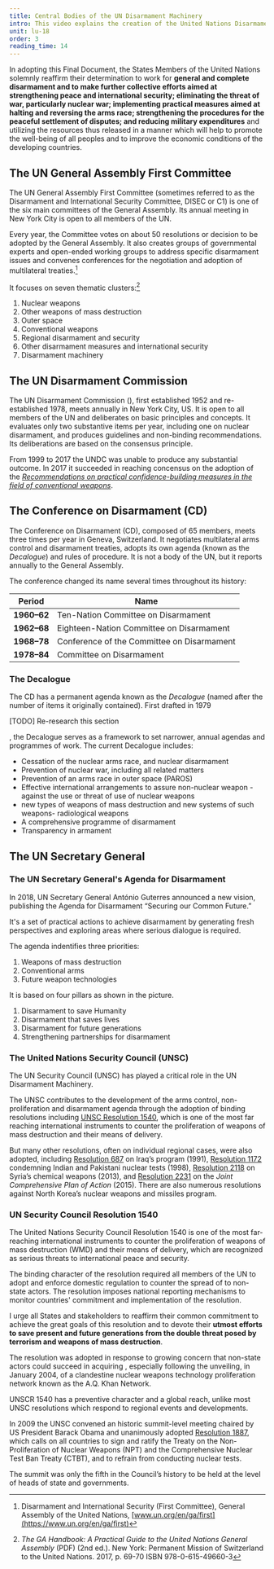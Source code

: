 ```yaml
---
title: Central Bodies of the UN Disarmament Machinery
intro: This video explains the creation of the United Nations Disarmament Machinery.
unit: lu-18
order: 3
reading_time: 14
---
```


<LectureVideo provider="video-stream" lu="lu18" vl="vl2-1"></LectureVideo>

<Quote type="document" cite="UN General Assmebly, 27th plenary meeting, 30 June 1978">

In adopting this Final Document, the States Members of the United Nations solemnly reaffirm their determination to work for **general and complete disarmament and to make further collective efforts aimed at strengthening peace and international security; eliminating the threat of war, particularly nuclear war; implementing practical measures aimed at halting and reversing the arms race; strengthening the procedures for the peaceful settlement of disputes; and reducing military expenditures** and utilizing the resources thus released in a manner which will help to promote the well-being of all peoples and to improve the economic conditions of the developing countries.

</Quote>

<LectureVideo provider="video-stream" lu="lu18" vl="vl2-2"></LectureVideo>

## The UN General Assembly First Committee

The UN General Assembly First Committee (sometimes referred to as the Disarmament and International Security Committee, DISEC or C1) is one of the six main committees of the General Assembly. Its annual meeting in New York City is open to all members of the UN.

Every year, the Committee votes on about 50 resolutions or decision to be adopted by the General Assembly. It also creates groups of governmental experts and open-ended working groups to address specific disarmament issues and convenes conferences for the negotiation and adoption of multilateral treaties.[^1]

It focuses on seven thematic clusters:[^2]

1. Nuclear weapons
2. Other weapons of mass destruction
3. Outer space
4. Conventional weapons
5. Regional disarmament and security
6. Other disarmament measures and international security
7. Disarmament machinery

<LectureVideo provider="video-stream" lu="lu18" vl="vl2-3"></LectureVideo>

## The UN Disarmament Commission

The UN Disarmament Commission (<Term t="UNDC"/>), first established 1952 and re-established 1978, meets annually in New York City, US. It is open to all members of the UN and deliberates on basic principles and concepts. It evaluates only two substantive items per year, including one on nuclear disarmament, and produces guidelines and non-binding recommendations. Its deliberations are based on the consensus principle.

From 1999 to 2017 the UNDC was unable to produce any substantial outcome. In 2017 it succeeded in reaching concensus on the adoption of the _[Recommendations on practical confidence-building measures in the field of conventional weapons](https://www.un.org/disarmament/update/un-disarmament-commission-adopts-by-consensus-practical-confidence-building-measures-in-the-field-of-conventional-weapons/)_.

## The Conference on Disarmament (CD)

The Conference on Disarmament (CD), composed of 65 members, meets three times per year in Geneva, Switzerland. It negotiates multilateral arms control and disarmament treaties, adopts its own agenda (known as the _Decalogue_) and rules of procedure. It is not a body of the UN, but it reports annually to the General Assembly.

The conference changed its name several times throughout its history:

| Period      | Name                                       |
| ----------- | ------------------------------------------ |
| **1960–62** | Ten-Nation Committee on Disarmament        |
| **1962–68** | Eighteen-Nation Committee on Disarmament   |
| **1968–78** | Conference of the Committee on Disarmament |
| **1978–84** | Committee on Disarmament                   |

### The Decalogue

The CD has a permanent agenda known as the _Decalogue_ (named after the number of items it originally contained). First drafted in 1979

[TODO] Re-research this section

, the Decalogue serves as a framework to set narrower, annual agendas and programmes of work.
The current Decalogue includes:

- Cessation of the nuclear arms race, and nuclear disarmament
- Prevention of nuclear war, including all related matters
- Prevention of an arms race in outer space (PAROS)
- Effective international arrangements to assure non-nuclear weapon - against the use or threat of use of nuclear weapons
- new types of weapons of mass destruction and new systems of such weapons- radiological weapons
- A comprehensive programme of disarmament
- Transparency in armament

## The UN Secretary General

<Figure
  size="full"
  src="sc.jpg"
  caption="The UNSC meets in its designated chamber in the United Nations conference building."
  credit="UN Photo / Eskinder Debebe"
  license="cc-by-4"
  alt=""
></Figure>

<LectureVideo provider="video-stream" lu="lu18" vl="vl2-4"></LectureVideo>

### The UN Secretary General's Agenda for Disarmament

In 2018, UN Secretary General António Guterres announced a new vision, publishing the Agenda for Disarmament “Securing our Common Future.”

It's a set of practical actions to achieve disarmament by generating fresh perspectives and exploring areas where serious dialogue is required.

The agenda indentifies three priorities:

1. Weapons of mass destruction
2. Conventional arms
3. Future weapon technologies

It is based on four pillars as shown in the picture.

1. Disarmament to save Humanity
2. Disarmament that saves lives
3. Disarmament for future generations
4. Strengthening partnerships for disarmament

### The United Nations Security Council (UNSC)

The UN Security Council (UNSC) has played a critical role in the UN Disarmament Machinery.

The UNSC contributes to the development of the arms control, non-proliferation and disarmament agenda through the adoption of binding resolutions including [UNSC Resolution 1540](https://www.un.org/en/sc/1540/1540-fact-sheet.shtml), which is one of the most far reaching international instruments to counter the proliferation of weapons of mass destruction and their means of delivery.

But many other resolutions, often on individual regional cases, were also adopted, including [Resolution 687](http://unscr.com/en/resolutions/687) on Iraq’s <Term t="WMD"/> program (1991), [Resolution 1172](http://unscr.com/en/resolutions/1172) condemning Indian and Pakistani nuclear tests (1998), [Resolution 2118](http://unscr.com/en/resolutions/2118) on Syria’s chemical weapons (2013), and [Resolution 2231](https://www.un.org/securitycouncil/content/2231/background) on the _Joint Comprehensive Plan of Action_ (2015). There are also numerous resolutions against North Korea’s nuclear weapons and missiles program.

### UN Security Council Resolution 1540

The United Nations Security Council Resolution 1540 is one of the most far-reaching international instruments to counter the proliferation of weapons of mass destruction (WMD) and their means of delivery, which are recognized as serious threats to international peace and security.

The binding character of the resolution required all members of the UN to adopt and enforce domestic regulation to counter the spread of <Term t="WMD"/> to non-state actors. The resolution imposes national reporting mechanisms to monitor countries' commitment and implementation of the resolution.

<Quote type="document" cite="Former Secretary-General Ban Ki-moon, Message on the Tenth Anniversary of the Adoption of Security Council Resolution 1540 (2004), New York, 28 April 2014 (emphasis added).">

I urge all States and stakeholders to reaffirm their common commitment to achieve the great goals of this resolution and to devote their **utmost efforts to save present and future generations from the double threat posed by terrorism and weapons of mass destruction**.

</Quote>

The resolution was adopted in response to growing concern that non-state actors could succeed in acquiring <Term t="WMD"/>, especially following the unveiling, in January 2004, of a clandestine nuclear weapons technology proliferation network known as the A.Q. Khan Network.

UNSCR 1540 has a preventive character and a global reach, unlike most UNSC resolutions which respond to regional events and developments.

In 2009 the UNSC convened an historic summit-level meeting chaired by US President Barack Obama and unanimously adopted [Resolution 1887](http://unscr.com/en/resolutions/1887), which calls on all countries to sign and ratify the Treaty on the Non-Proliferation of Nuclear Weapons (NPT) and the Comprehensive Nuclear Test Ban Treaty (CTBT), and to refrain from conducting nuclear tests.

The summit was only the fifth in the Council’s history to be held at the level of heads of state and governments.

[^1]: Disarmament and International Security (First Committee), General Assembly of the United Nations, [www.un.org/en/ga/first](https://www.un.org/en/ga/first)
[^2]: _The GA Handbook: A Practical Guide to the United Nations General Assembly_ (PDF) (2nd ed.). New York: Permanent Mission of Switzerland to the United Nations. 2017, p. 69-70 ISBN 978-0-615-49660-3
